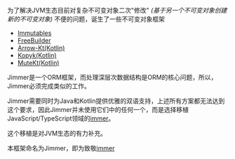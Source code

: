 
为了解决JVM生态目前对复杂不可变对象二次"修改" *(基于另一个不可变对象创建新的不可变对象)* 不便的问题，诞生了一些不可变对象框架

-   [Immutables](https://immutables.github.io/immutable.html)
-   [FreeBuilder](https://github.com/inferred/FreeBuilder)
-   [Arrow-Kt(Kotlin)](https://arrow-kt.io/learn/immutable-data/intro/)
-   [Kopyk(Kotlin)](https://kopyk.at/)
-   [MuteKt(Kotlin)](https://github.com/PatilShreyas/mutekt)

Jimmer是一个ORM框架，而处理深层次数据结构是ORM的核心问题，所以，Jimmer必须完成类似的工作。

Jimmer需要同时为Java和Kotlin提供优雅的双语支持，上述所有方案都无法达到这个要求，因此Jimmer并未使用它们中的任何一个，而是选择移植JavaScript/TypeScript领域的[immer](https://github.com/immerjs/immer)。

<ImmutableStep/>

这个移植是对JVM生态的有力补充。

本框架命名为Jimmer，即为致敬[immer](https://github.com/immerjs/immer)